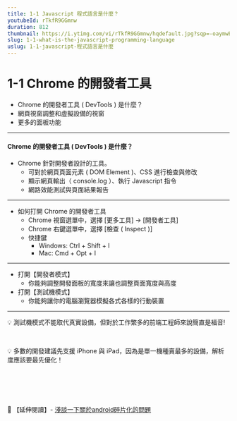 ```yaml
---
title: 1-1 Javascript 程式語言是什麼？
youtubeId: rTkfR9GGmnw
duration: 812
thumbnail: https://i.ytimg.com/vi/rTkfR9GGmnw/hqdefault.jpg?sqp=-oaymwEjCNACELwBSFryq4qpAxUIARUAAAAAGAElAADIQj0AgKJDeAE=&rs=AOn4CLApQ7NevweF1gApjSSeuvs88WADEw
slug: 1-1-what-is-the-javascript-programming-language
uslug: 1-1-javascript-程式語言是什麼
---
```



# 1-1 Chrome 的開發者工具
* Chrome 的開發者工具 ( DevTools ) 是什麼？
* 網頁視窗調整和虛擬設備的視窗
* 更多的面板功能

---

#### Chrome 的開發者工具 ( DevTools ) 是什麼？
* Chrome 針對開發者設計的工具。
    - 可對於網頁頁面元素 ( DOM Element )、CSS 進行檢查與修改
    - 顯示網頁輸出（ console.log ）、執行 Javascript 指令
    - 網路效能測試與頁面結果報告

---

* 如何打開 Chrome 的開發者工具
    -  Chrome 視窗選單中，選擇 [更多工具] -> [開發者工具]
    -  Chrome 右鍵選單中，選擇 [檢查 ( Inspect )]
    -  快捷鍵
        - Windows:  Ctrl    + Shift + I
        - Mac:      Cmd     + Opt   + I

---

* 打開【開發者模式】
    - 你能夠調整開發面板的寬度來讓也調整頁面寬度與高度
* 打開【測試機模式】
    - 你能夠讓你的電腦瀏覽器模擬各式各樣的行動裝置

---

💡 測試機模式不能取代真實設備，但對於工作繁多的前端工程師來說簡直是福音!

    　

💡 多數的開發建議先支援 iPhone 與 iPad，因為是單一機種賣最多的設備，解析度應該要最先優化！

    　
    　

    　

📖 【延伸閱讀】- [淺談一下關於android碎片化的問題](https://www.itread01.com/content/1548117743.html)

